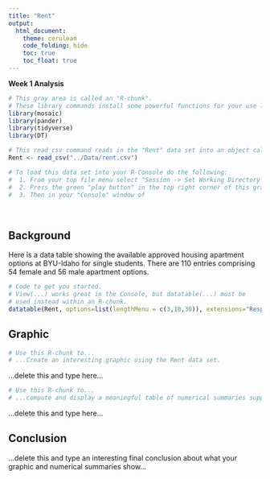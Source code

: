 ```yaml
---
title: "Rent"
output: 
  html_document:
    theme: cerulean
    code_folding: hide
    toc: true
    toc_float: true
---
```


<!-- Welcome to the first Analysis for Math 325! 
The goal of this first assignment is to have you produce a graphical summary and a numerical summary of the "Rent" data set. The fun part is that you get to decide what type of graph and what type of numerical summary to create! You will need to read through the "green text" instructions of this document to find the places where you are supposed to enter R-code in order to complete the assignment. -->


**Week 1 Analysis**

```r
# This gray area is called an "R-chunk". 
# These library commands install some powerful functions for your use later on.
library(mosaic)
library(pander)
library(tidyverse)
library(DT) 

# This read_csv command reads in the "Rent" data set into an object called "Rent"
Rent <- read_csv("../Data/rent.csv")

# To load this data set into your R-Console do the following:
#  1. From your top file menu select "Session -> Set Working Directory -> To Source File Location"
#  2. Press the green "play button" in the top right corner of this gray box (which is called an "R-chunk").
#  3. Then in your "Console" window of 
```

<br />

## Background

Here is a data table showing the available approved housing apartment options at BYU-Idaho for single students. There are 110 entries comprising 54 female and 56 male apartment options.

```r
# Code to get you started. 
# View(...) works great in the Console, but datatable(...) must be
# used instead within an R-chunk.
datatable(Rent, options=list(lengthMenu = c(3,10,30)), extensions="Responsive")
```


## Graphic

<!-- Present an interesting graphic using the Rent data set. Do not create the same graphics that are shown in the [Good Example Analysis](./Analyses/StudentHousing.html), but you can certainly use those graphics as a guide to inspire you on what to do yourself. -->


```r
# Use this R-chunk to...
# ...Create an interesting graphic using the Rent data set.


```


<!-- Write a few statements here that explain your graphic and what it shows. -->

...delete this and type here...




```r
# Use this R-chunk to...
# ...compute and display a meaningful table of numerical summaries supporting your above graphic.


```

<!-- Write a few statements here that introduce your table of numerical summaries and what they show. -->

...delete this and type here...


## Conclusion

...delete this and type an interesting final conclusion about what your graphic and numerical summaries show...



